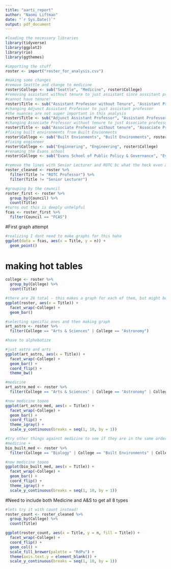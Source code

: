 ```yaml
---
title: "aarti_report"
author: "Naomi Liftman"
date: "`r Sys.Date()`"
output: pdf_document
---
```


```r
#loading the necessary libraries 
library(tidyverse)
library(ggplot2)
library(rio)
library(ggthemes)
```

```r
#importing the stuff
roster <- import("roster_for_analysis.csv")

#making some changes 
#remove Seattle and change to medicine
roster$College <- sub("Seattle", "Medicine", roster$College)
#removing assistant without tenure to just assistant since asssitant prof
#cannot have tenure! 
roster$Title <- sub("Assistant Professor without Tenure", "Assistant Professor", roster$Title)
#changing Adjunct Assistant Professor to just assistant professor 
#the nuances are not super important in this analysis
roster$Title <- sub("Adjunct Assistant Professor", "Assistant Professor", roster$Title)
#changing Associate Professor without tenure to just Associate professor 
roster$Title <- sub("Associate Professor without tenure", "Associate Professor", roster$Title)
#fixing built environments from Built Envionments
roster$College <- sub("Built Envionments", "Built Environments", roster$College)
#fixing enginneer
roster$College <- sub("Enginnering", "Engineering", roster$College)
#renaming the Evans school
roster$College <- sub("Evans School of Public Policy & Governance", "Evans", roster$College)

#remove the lines with Senior Lecturer and ROTC bc what the heck even are those
roster_cleaned <- roster %>% 
  filter(Title != "ROTC Professor") %>% 
  filter(Title != "Senior Lecturer")
```

```r
#grouping by the council
roster_first <- roster %>% 
  group_by(Council) %>% 
  count(Title)
#turns out this is deeply unhelpful
fcas <- roster_first %>% 
  filter(Council == "FCAS")
```

#First graph attempt
```r
#realizing I dont need to make graphs for this haha
ggplot(data = fcas, aes(x = Title, y = n)) +
  geom_point()
```

# making hot tables
```r
college <- roster %>% 
  group_by(College) %>% 
  count(Title)

#there are 26 total - this makes a graph for each of them, but might be best to do just a few at a time
ggplot(roster, aes(x = Title)) + 
  facet_wrap(~College) +
  geom_bar()

```

```r
#selecting specific ones and then making graph
art_astro <- roster %>% 
  filter(College == "Arts & Sciences" | College == "Astronomy")

#have to alphebatize 

#just astro and arts 
ggplot(art_astro, aes(x = Title)) + 
  facet_wrap(~College) +
  geom_bar() +
  coord_flip() +
  theme_bw() 

#medicine
art_astro_med <- roster %>% 
  filter(College == "Arts & Sciences" | College == "Astronomy" | College == "Medicine")

#now medicine toooo
ggplot(art_astro_med, aes(x = Title)) + 
  facet_wrap(~College) +
  geom_bar() +
  coord_flip() +
  theme_igray() +
  scale_y_continuous(breaks = seq(1, 10, by = 1)) 
```

```r
#try other things against medicine to see if they are in the same order
#medicine + 
bio_built_med <- roster %>% 
  filter(College == "Biology" | College == "Built Environments" | College == "Medicine")

#now medicine toooo
ggplot(bio_built_med, aes(x = Title)) + 
  facet_wrap(~College) +
  geom_bar() +
  coord_flip() +
  theme_igray() +
  scale_y_continuous(breaks = seq(1, 10, by = 1)) 
```

#Need to include both Medicine and A&S to get all 8 types 
```r
#lets try it with count instead! 
roster_count <- roster_cleaned %>% 
  group_by(College) %>% 
  count(Title)

ggplot(roster_count, aes(x = Title, y = n, fill = Title)) + 
  facet_wrap(~College) +
  coord_flip() +
  geom_col() +
  scale_fill_brewer(palette = "RdPu") +
  theme(axis.text.y = element_blank()) +
  scale_y_continuous(breaks = seq(1, 10, by = 1)) 
  
```



